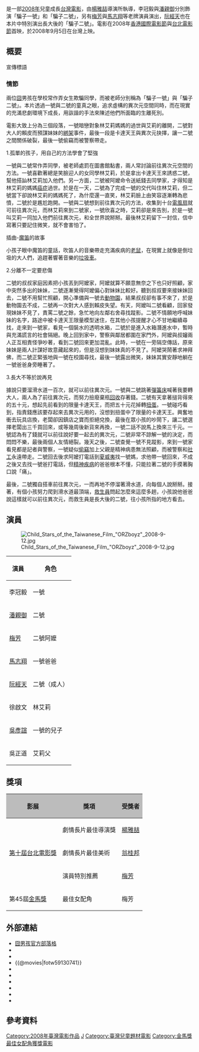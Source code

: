 {{Infobox Film
| name               = 囧男孩
| original_name = ''Orz Boyz!''
| image              = ORZboyz.jpg
| caption            = 
| director           = [[楊雅喆|楊雅喆]]
| producer           = [[李烈|李烈]]<br>[[馬天宗|馬天宗]]
| producer_2         = 曾瀚賢
| writer             = [[楊雅喆|楊雅喆]]
| starring           = [[李冠毅|李冠毅]]<br>[[潘親御|潘親御]]<br>[[梅芳|梅芳]]<br>[[徐啟文|徐啟文]]<br>[[馬志翔|馬志翔]]<br>[[阮經天|阮經天]]（特別演出）
| music              = [[鍾興民|鍾興民]]<br />[[黃韻玲|黃韻玲]]
| cinematography     = [[周以文|周以文]]
| editing            = [[雷震卿|雷震卿]]
| studio             = [[影一製作股份有限公司|影一製作股份有限公司]]
| distributor        = [[華納兄弟|美商華納兄弟公司]]
| released           = {{flagicon|Taiwan}}{{film date|2008|09|05}}<br>{{flagicon|Hong Kong}}2009年3月12日
| runtime            = 103分鐘
| country            = {{flagicon|Taiwan}}[[台灣|台灣]]
| language           = [[現代標準漢語|國語]]
| budget             = 
| gross              = [[新台幣|新台幣]]3600萬元<ref>[http://magazine.businessweekly.com.tw/Article_mag_page.aspx?id=65988 算命桌旁長大的金馬獎導演楊雅喆] {{Wayback|url=http://magazine.businessweekly.com.tw/Article_mag_page.aspx?id=65988 |date=20180106151248 }} 2017.11.29 商周周刊</ref>
| website            = [http://www.wretch.cc/blog/orzboyz 《囧男孩》官方部落格]
| amg_id             = 
| imdb_id            = tt1289802
}}
{{engname|《囧男孩》|Orz Boyz!}}是一部[[2008年電影|2008年]]兒童成長[[台灣電影|台灣電影]]，由[[楊雅喆|楊雅喆]]導演所執導，李冠毅與[[潘親御|潘親御]]分別飾演「騙子一號」和「騙子二號」，另有[[梅芳|梅芳]]與[[馬志翔|馬志翔]]等老牌演員演出，[[阮經天|阮經天]]也在本片中特別演出長大後的「騙子二號」。電影在2008年[[香港國際電影節|香港國際電影節]]與[[台北電影節|台北電影節]]首映，於2008年9月5日在台灣上映。

==概要==
;宣傳標語
<div style="text-align: center;">
{{Cquote 2|<br />一加一不等於二，負負不會得正，長大不等於說再見<br />慢一點，讓童年的勇氣追上你}}
</div>

===情節===
兩位[[囧|囧]]男孩在學校常作弄女生欺騙同學，而被老師分別稱為「騙子一號」與「騙子二號」。本片透過一號與二號的童真之眼，追求虛構的異次元空間同時，而在現實的充滿悲劇環境下成長，用詼諧的手法來陳述他們所面臨的生離死別。

電影大致上分為三個段落，一號暗戀對象林艾莉媽媽的過世與艾莉的離開，二號對大人的賴皮而預謀妹妹的[[綁架|綁架]]事件，最後一段是卡達天王與異次元抉擇，讓一二號之間關係破裂，最後一號偷竊而被警察帶走。
;1.孤單的孩子，用自己的方法學會了堅強
一號與二號常作弄同學，被老師處罰在圖書館黏書，兩人常討論前往異次元空間的方法。一號喜歡著總是笑臉迎人的女同學林艾莉，於是拿出卡達天王來誘惑二號，幫他搭訕林艾莉加入他們。另一方面，二號被阿嬤命令送紙錢去同學家，才得知是林艾莉的媽媽[[癌症|癌症]]過世。於是在一天，二號為了完成一號的交代叫住林艾莉，但二號當下卻說林艾莉的媽媽死了，為什麼還一直笑，林艾莉臉上由笑容逐漸轉為悲憤，二號於是尷尬跑開。一號與二號想到前往異次元的方法，收集到十台[[電風扇|電風扇]]就可前往異次元，而林艾莉來到二號家，一號欣喜之時，艾莉卻是來告別，於是一號叫艾莉一同加入他們前往異次元，和全世界說掰掰。最後林艾莉留下一封信，信中寫著只要記住微笑，就不會害怕了。

;插曲-[[魔笛|魔笛]]的故事
小孩子眼中魔笛的童話，吹笛人的音樂帶走充滿疾病的[[老鼠|老鼠]]，在現實上就像是倒垃圾的大人們，追趕著響著音樂的[[垃圾車|垃圾車]]。

;2.分離不一定要悲傷
二號的叔叔家庭因素把小孩丟到阿嬤家，阿嬤就算不願意無奈之下也只好照顧，家中突然多出的妹妹，二號逐漸覺得阿嬤偏心對妹妹比較好。聽到叔叔要來接妹妹回去，二號不用幫忙照顧，開心準備與一號去[[動物園|動物園]]，結果叔叔卻有事不來了，於是動物園去不成，二號再一次對大人感到賴皮失望。有天，阿嬤叫二號看顧，回家發現妹妹不見了，責罵二號之餘，急忙地向左鄰右舍尋找蹤影。二號不情願地呼喊妹妹的名字，路途中被卡達天王限量模型迷住，在其他小孩提醒才心不甘地繼續尋找，走來到一號家，看見一個裝水的透明水箱，二號於是進入水箱潛進水中，暫時與充滿謊言的社會隔絕。晚上回到家中，警察與鄰居都圍在家門外，阿嬤與叔嬸兩人正互相責怪爭吵著，看到二號回來更加混亂。此時，一號在一旁隔空傳話，原來妹妹是兩人計謀好故意藏起來的，但是沒想到妹妹真的不見了。阿嬤哭鬧著求神拜佛，而二號正緊張地與一號在校園尋找，最後一號露出微笑，妹妹其實安靜地躺在一號爸爸身旁睡著了。

;3.長大不等於說再見
據說只要溜滑水道一百次，就可以前往異次元。一號與二號跳著[[彈簧|彈簧床]]喊著我要轉大人，兩人為了前往異次元，而努力撿廢棄瓶[[回收|回收]]存著錢。二號有天拿著搥背得來的五十元，想起先前看到的限量卡達天王，而把五十元花掉轉[[扭蛋|扭蛋]]。一號碰巧看到，指責錢應該要存起來去異次元用的，沒想到扭蛋中了限量的卡達天王。興奮地衝去玩具店換，老闆卻因鎮店之寶而拒絕兌換，最後在眾小孩的吵鬧下，讓二號選擇老闆出三千買回來，或等幾周後新貨來再換，一號二話不說馬上換來三千元。一號認為有了錢就可以前往說好要一起去的異次元，二號非常不諒解一號的決定，而悶悶不樂，最後兩個人友情絕裂。幾天之後，二號查覺一號不見蹤影，來到一號家看見都是記者與警察，一號疑似[[偷竊|偷竊]]加上父親是精神病患無法照顧，而被警察和[[社工|社工]]永遠帶走。二號回去後求阿嬤打電話到[[夏威夷|夏威夷]]找一號媽，求他帶一號回來，不成之後又去找一號爸打電話，但[[精神疾病|精神疾病]]的爸爸根本不懂，只能拉著二號的手摸著胸口說「痛」。

最後，二號獨自搭車前往異次元，一而再地不停溜著滑水道，向每個人說掰掰。接著，有個小孩努力爬到滑水道最頂端，[[救生員|救生員]]問起怎麼來這麼多趟，小孩說他爸爸說這樣就可以前往異次元，而救生員是長大後的二號，往小孩所指的地方看去。

==演員==
[[File:Child_Stars_of_the_Taiwanese_Film_"ORZboyz"_2008-9-12.jpg|thumb]]
{| border="2" cellpadding="4" cellspacing="1" style="background: #f9f9f9; border: 1px #aaa solid; border-collapse: collapse;"
|- bgcolor="#B0C4DE" align="center"
!演員
!角色
|-

|李冠毅
|一號
|-
|[[潘親御|潘親御]]
|二號
|-
|[[梅芳|梅芳]]
|二號阿嬤
|-
|[[馬志翔|馬志翔]]
|一號爸爸
|-
|[[阮經天|阮經天]]
|二號（成人）
|-
|徐啟文
|林艾莉
|-
|[[吳彥諠|吳彥諠]]
|一號的兒子
|-
|吳正道
|艾莉父

|}

==獎項==
{| class="wikitable"
|-
! style="background-color: #BCBCBC" | 影展
! style="background-color: #BCBCBC" | 獎項
! style="background-color: #BCBCBC" | 受獎者
|-
|rowspan=3|[[台北電影節|第十屆台北電影獎]]
|劇情長片最佳導演獎
|[[楊雅喆|楊雅喆]]
|-
|劇情長片最佳美術
|[[翁桂邦|翁桂邦]]
|-
|演員特別推薦
|[[梅芳|梅芳]]
|-
|rowspan=1|第45屆[[金馬獎|金馬獎]]
|最佳女配角
|梅芳
|}

==外部連結==
* [http://www.wretch.cc/blog/orzboyz 囧男孩官方部落格]{{Wayback|url=http://www.wretch.cc/blog/orzboyz |date=20080907200936 }}{{zh-tw}}
*{{Yahoomovie id|2729}}
*{{MSN movie|602}}
*{{@movies|fotw59130741}}
* {{douban}}
*{{Mtime|80350}}
*{{Amg movie|447734}}
*{{rotten-tomatoes|orz-boyz-jiong-nan-hai}}
* {{hkmdb title|13572}}
*{{imdb title|1289802}}

==參考資料==
{{reflist}}

{{台北電影獎最佳整體技術}}
[[Category:2008年臺灣電影作品|Category:2008年臺灣電影作品]]
[[Category:台灣劇情片|J]]
[[Category:臺灣兒童題材電影|Category:臺灣兒童題材電影]]
[[Category:金馬獎最佳女配角獲獎電影|Category:金馬獎最佳女配角獲獎電影]]